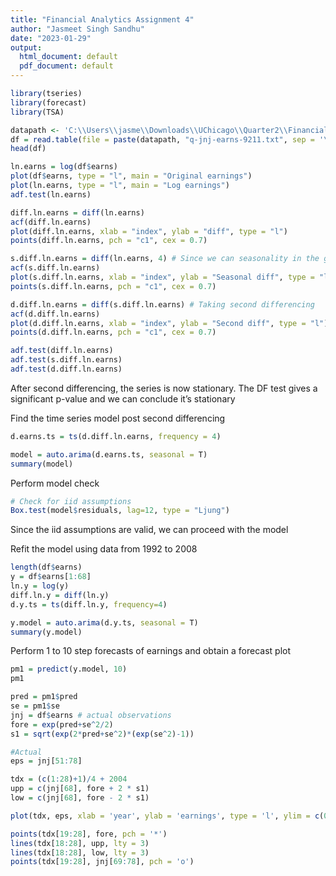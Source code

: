 ---
title: "Financial Analytics Assignment 4"
author: "Jasmeet Singh Sandhu"
date: "2023-01-29"
output:
  html_document: default
  pdf_document: default
---

```{r, warning=FALSE, include=FALSE}
library(tseries)
library(forecast)
library(TSA)
```


```{r}
datapath <- 'C:\\Users\\jasme\\Downloads\\UChicago\\Quarter2\\Financial Analytics\\Week4'
df = read.table(file = paste(datapath, "q-jnj-earns-9211.txt", sep = '\\'), header = T)
head(df)
```

```{r}
ln.earns = log(df$earns)
plot(df$earns, type = "l", main = "Original earnings")
plot(ln.earns, type = "l", main = "Log earnings")
adf.test(ln.earns)
```


```{r}
diff.ln.earns = diff(ln.earns)
acf(diff.ln.earns)
plot(diff.ln.earns, xlab = "index", ylab = "diff", type = "l")
points(diff.ln.earns, pch = "c1", cex = 0.7)
```

```{r}
s.diff.ln.earns = diff(ln.earns, 4) # Since we can seasonality in the graph, taking a seasonal difference = 4
acf(s.diff.ln.earns)
plot(s.diff.ln.earns, xlab = "index", ylab = "Seasonal diff", type = "l")
points(s.diff.ln.earns, pch = "c1", cex = 0.7)
```

```{r}
d.diff.ln.earns = diff(s.diff.ln.earns) # Taking second differencing
acf(d.diff.ln.earns)
plot(d.diff.ln.earns, xlab = "index", ylab = "Second diff", type = "l")
points(d.diff.ln.earns, pch = "c1", cex = 0.7)
```


```{r}
adf.test(diff.ln.earns)
adf.test(s.diff.ln.earns)
adf.test(d.diff.ln.earns)
```

After second differencing, the series is now stationary. The DF test gives a significant p-value and we can conclude it's stationary

Find the time series model post second differencing
```{r}
d.earns.ts = ts(d.diff.ln.earns, frequency = 4)
```

```{r} 
model = auto.arima(d.earns.ts, seasonal = T) 
summary(model)
```

Perform model check
```{r}
# Check for iid assumptions
Box.test(model$residuals, lag=12, type = "Ljung")
```
Since the iid assumptions are valid, we can proceed with the model


Refit the model using data from 1992 to 2008
```{r}
length(df$earns)
y = df$earns[1:68]
ln.y = log(y)
diff.ln.y = diff(ln.y)
d.y.ts = ts(diff.ln.y, frequency=4)

y.model = auto.arima(d.y.ts, seasonal = T)
summary(y.model)
```

Perform 1 to 10 step forecasts of earnings and obtain a forecast plot

```{r}
pm1 = predict(y.model, 10)
pm1
```

```{r}
pred = pm1$pred
se = pm1$se
jnj = df$earns # actual observations
fore = exp(pred+se^2/2) 
s1 = sqrt(exp(2*pred+se^2)*(exp(se^2)-1))

#Actual
eps = jnj[51:78]
```

```{r}
tdx = (c(1:28)+1)/4 + 2004 
upp = c(jnj[68], fore + 2 * s1)
low = c(jnj[68], fore - 2 * s1)
```

```{r}
plot(tdx, eps, xlab = 'year', ylab = 'earnings', type = 'l', ylim = c(0.35,1.8))

points(tdx[19:28], fore, pch = '*')
lines(tdx[18:28], upp, lty = 3)
lines(tdx[18:28], low, lty = 3)
points(tdx[19:28], jnj[69:78], pch = 'o')
```